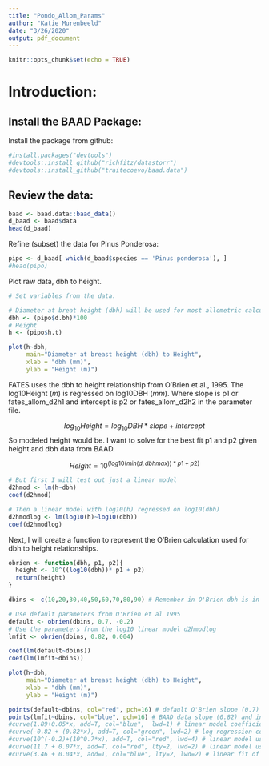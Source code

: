 ```yaml
---
title: "Pondo_Allom_Params"
author: "Katie Murenbeeld"
date: "3/26/2020"
output: pdf_document
---
```


```r
knitr::opts_chunk$set(echo = TRUE)
```

# Introduction:

## Install the BAAD Package:

Install the package from github:

```r
#install.packages("devtools")
#devtools::install_github("richfitz/datastorr")
#devtools::install_github("traitecoevo/baad.data")
```

## Review the data:



```r
baad <- baad.data::baad_data()
d_baad <- baad$data
head(d_baad)
```

Refine (subset) the data for Pinus Ponderosa:

```r
pipo <- d_baad[ which(d_baad$species == 'Pinus ponderosa'), ]
#head(pipo)

```

Plot raw data, dbh to height.

```r
# Set variables from the data. 

# Diameter at breat height (dbh) will be used for most allometric calculations
dbh <- (pipo$d.bh)*100
# Height
h <- (pipo$h.t)

plot(h~dbh,
     main="Diameter at breast height (dbh) to Height",
     xlab = "dbh (mm)",
     ylab = "Height (m)")
```

FATES uses the dbh to height relationship from O'Brien et al., 1995. The log10Height (*m*) is regressed on log10DBH (*mm*). 
Where slope is p1 or fates_allom_d2h1 and intercept is p2  or fates_allom_d2h2 in the parameter file.

$$ log_{10}Height = log_{10}DBH*slope + intercept $$
So modeled height would be. I want to solve for the best fit p1 and p2 given height and dbh data from BAAD.

$$ Height = 10^{(log10(min(d,dbhmax))*p1 + p2)} $$

```r
# But first I will test out just a linear model
d2hmod <- lm(h~dbh)
coef(d2hmod)

# Then a linear model with log10(h) regressed on log10(dbh)
d2hmodlog <- lm(log10(h)~log10(dbh))
coef(d2hmodlog)
```

Next, I will create a function to represent the O'Brien calculation used for dbh to height relationships.

```r
obrien <- function(dbh, p1, p2){
  height <- 10^((log10(dbh))* p1 + p2)
  return(height)
}

dbins <- c(10,20,30,40,50,60,70,80,90) # Remember in O'Brien dbh is in mm. 

# Use default parameters from O'Brien et al 1995
default <- obrien(dbins, 0.7, -0.2)
# Use the parameters from the log10 linear model d2hmodlog
lmfit <- obrien(dbins, 0.82, 0.004)

coef(lm(default~dbins))
coef(lm(lmfit~dbins))

plot(h~dbh,
     main="Diameter at breast height (dbh) to Height",
     xlab = "dbh (mm)",
     ylab = "Height (m)")

points(default~dbins, col="red", pch=16) # default O'Brien slope (0.7) and intercept (-0.2)
points(lmfit~dbins, col="blue", pch=16) # BAAD data slope (0.82) and intercept (-0.82)
#curve(1.89+0.05*x, add=T, col="blue",  lwd=1) # linear model coefficients 
#curve(-0.82 + (0.82*x), add=T, col="green", lwd=2) # log regression coefficients from d2hmodlog
#curve(10^(-0.2)+(10^0.7*x), add=T, col="red", lwd=4) # linear model using default coefficients from O'Brien et al 1995
#curve(11.7 + 0.07*x, add=T, col="red", lty=2, lwd=2) # linear model using default coefficients from O'Brien et al 1995
#curve(3.46 + 0.04*x, add=T, col="blue", lty=2, lwd=2) # linear fit of slope and intercept to points modeled from (d2hmodlog)

```

